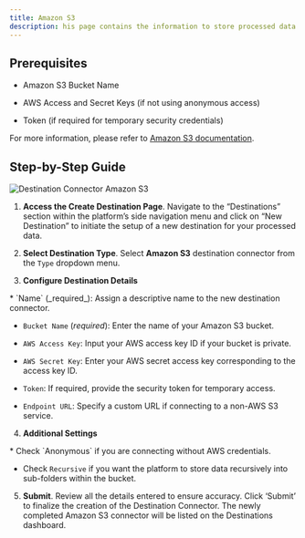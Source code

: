 ```yaml
---
title: Amazon S3 
description: his page contains the information to store processed data to Amazon S3.
---
```


## Prerequisites

*   Amazon S3 Bucket Name
    
*   AWS Access and Secret Keys (if not using anonymous access)
    
*   Token (if required for temporary security credentials)
    

For more information, please refer to [Amazon S3 documentation](https://docs.aws.amazon.com/AmazonS3/latest/userguide/Welcome.html).

## Step-by-Step Guide

![Destination Connector Amazon S3](https://unstructured-io.github.io/unstructured/_images/Destination-S3.png)

1.  **Access the Create Destination Page**. Navigate to the “Destinations” section within the platform’s side navigation menu and click on “New Destination” to initiate the setup of a new destination for your processed data.
    
2.  **Select Destination Type**. Select **Amazon S3** destination connector from the `Type` dropdown menu.
    
3.  **Configure Destination Details**
    
<Note>
*   `Name` (_required_): Assign a descriptive name to the new destination connector.
    
*   `Bucket Name` (_required_): Enter the name of your Amazon S3 bucket.
    
*   `AWS Access Key`: Input your AWS access key ID if your bucket is private.
    
*   `AWS Secret Key`: Enter your AWS secret access key corresponding to the access key ID.
    
*   `Token`: If required, provide the security token for temporary access.
    
*   `Endpoint URL`: Specify a custom URL if connecting to a non-AWS S3 service.
</Note>

4.  **Additional Settings**
    
<Note>
   *   Check `Anonymous` if you are connecting without AWS credentials.
    
*   Check `Recursive` if you want the platform to store data recursively into sub-folders within the bucket. 
</Note>

    

5.  **Submit**. Review all the details entered to ensure accuracy. Click ‘Submit’ to finalize the creation of the Destination Connector. The newly completed Amazon S3 connector will be listed on the Destinations dashboard.